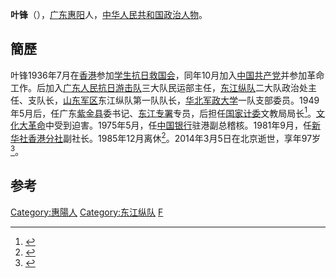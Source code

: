 '''叶锋'''（{{bd|1916年|11月|2014年|3月5日|catIdx=Ye}}），[[广东|广东]][[惠阳|惠阳]]人，[[中华人民共和国|中华人民共和国]][[政治人物|政治人物]]。

== 簡歷 ==
叶锋1936年7月在[[香港|香港]]参加[[学生抗日救国会|学生抗日救国会]]，同年10月加入[[中国共产党|中国共产党]]并参加革命工作。后加入[[广东人民抗日游击队|广东人民抗日游击队]]三大队民运部主任，[[东江纵队|东江纵队]]二大队政治处主任、支队长，[[山东军区|山东军区]]东江纵队第一队队长，[[华北军政大学|华北军政大学]]一队支部委员。1949年5月后，任广东[[紫金县|紫金县]]委书记、[[东江专署|东江专署]]专员，后担任[[国家计委|国家计委]]文教局局长<ref>{{cite book|author=张黎明|title=《记忆的刻度: 东纵的抗战岁月》|year=2006年|publisher=群众出版社|isbn=9787501435562|pages=24页}}</ref>。[[文化大革命|文化大革命]]中受到迫害。1975年5月，任[[中国银行|中国银行]]驻港副总稽核。1981年9月，任[[新华社香港分社|新华社香港分社]]副社长。1985年12月离休<ref>{{cite book|author=中共惠阳地委. 党史硏究小组. 办公室|title=《东江党史资料汇编: 內部资料, 第 1 卷 东江党史资料汇编: 內部资料》|year=1983年|location=东江党史资料汇编: 內部资料|pages=130页|url=http://books.google.it/books/about/%E4%B8%9C%E6%B1%9F%E5%85%9A%E5%8F%B2%E8%B5%84%E6%96%99%E6%B1%87%E7%BC%96.html?hl=zh-CN&id=5O00AAAAMAAJ|access-date=2014-03-14|archive-date=2014-03-14|archive-url=https://web.archive.org/web/20140314193124/http://books.google.it/books/about/%E4%B8%9C%E6%B1%9F%E5%85%9A%E5%8F%B2%E8%B5%84%E6%96%99%E6%B1%87%E7%BC%96.html?hl=zh-CN&id=5O00AAAAMAAJ|dead-url=no}}</ref>。2014年3月5日在北京逝世，享年97岁<ref>{{cite news|title=叶锋同志逝世|url=http://cpc.people.com.cn/n/2014/0314/c87393-24639194.html|accessdate=2014-03-14|newspaper=人民网|archive-date=2014-03-14|archive-url=https://web.archive.org/web/20140314192148/http://cpc.people.com.cn/n/2014/0314/c87393-24639194.html|dead-url=no}}</ref>。

==参考==
{{reflist}}
{{中国政治人物小作品}}

[[Category:惠陽人|Category:惠陽人]]
[[Category:东江纵队|Category:东江纵队]]
[[Category:葉姓|F]]